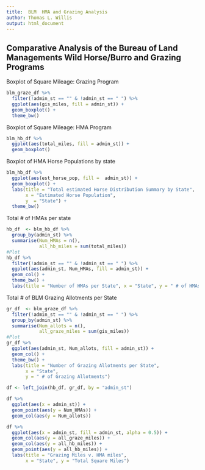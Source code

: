```yaml
---
title:  BLM  HMA and Grazing Analysis
author: Thomas L. Willis
output: html_document
---
```


## Comparative Analysis of the Bureau of Land Managements Wild Horse/Burro and Grazing Programs

Boxplot of Square Mileage: Grazing Program
```r
blm_graze_df %>%
  filter(!admin_st == "" & !admin_st == " ") %>%
  ggplot(aes(gis_miles, fill = admin_st)) +
  geom_boxplot() +
  theme_bw()
```

Boxplot of Square Mileage: HMA Program
```r
blm_hb_df %>%
  ggplot(aes(total_miles, fill = admin_st)) +
  geom_boxplot()
```


Boxplot of HMA Horse Populations by state

```r

blm_hb_df %>%
  ggplot(aes(est_horse_pop, fill =  admin_st)) +
  geom_boxplot() +
  labs(title = "Total estimated Horse Distribution Summary by State",
       x = "Estimated Horse Population",
       y  = "State") +
  theme_bw()
```

Total # of  HMAs per state

```r
hb_df  <- blm_hb_df %>%
  group_by(admin_st) %>%
  summarise(Num_HMAs = n(),
            all_hb_miles = sum(total_miles))
#Plot
hb_df %>%
  filter(!admin_st == "" & !admin_st == " ") %>%
  ggplot(aes(admin_st, Num_HMAs, fill = admin_st)) +
  geom_col() +
  theme_bw() +
  labs(title = "Number of HMAs per State", x = "State", y = " # of HMAs")
```

Total # of  BLM Grazing Allotments per State
```r
gr_df  <- blm_graze_df %>%
  filter(!admin_st == "" & !admin_st == " ") %>%
  group_by(admin_st) %>%
  summarise(Num_allots = n(),
            all_graze_miles = sum(gis_miles))
#Plot
gr_df %>%
  ggplot(aes(admin_st, Num_allots, fill = admin_st)) +
  geom_col() +
  theme_bw() +
  labs(title = "Number of Grazing Allotments per State",
       x = "State",
       y = " # of Grazing Allotments")
```
```r
df <- left_join(hb_df, gr_df, by = "admin_st")
```

```r
df %>%
  ggplot(aes(x = admin_st)) +
  geom_point(aes(y = Num_HMAs)) +
  geom_col(aes(y = Num_allots))
```

```r
df %>%
  ggplot(aes(x = admin_st, fill = admin_st, alpha = 0.5)) +
  geom_col(aes(y = all_graze_miles)) +
  geom_col(aes(y = all_hb_miles)) +
  geom_point(aes(y = all_hb_miles)) +
  labs(title = "Grazing Miles v. HMA miles",
       x = "State", y = "Total Square Miles")
```

